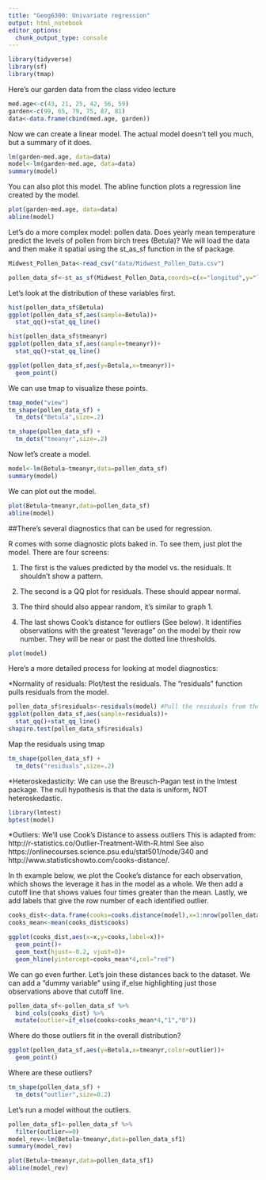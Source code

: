 ```yaml
---
title: "Geog6300: Univariate regression"
output: html_notebook
editor_options: 
  chunk_output_type: console
---
```


```r
library(tidyverse)
library(sf)
library(tmap)
```


Here's our garden data from the class video lecture
```r
med.age<-c(43, 21, 25, 42, 56, 59)
garden<-c(99, 65, 79, 75, 87, 81)
data<-data.frame(cbind(med.age, garden))
```

Now we can create a linear model. The actual model doesn't tell you much, but a summary of it does.
```r
lm(garden~med.age, data=data) 
model<-lm(garden~med.age, data=data)
summary(model)
```

You can also plot this model. The abline function plots a regression line created by the model.
```r
plot(garden~med.age, data=data)
abline(model) 
```

Let's do a more complex model: pollen data. Does yearly mean temperature predict the levels of pollen from birch trees (Betula)? We will load the data and then make it spatial using the st_as_sf function in the sf package.

```r
Midwest_Pollen_Data<-read_csv("data/Midwest_Pollen_Data.csv")

pollen_data_sf<-st_as_sf(Midwest_Pollen_Data,coords=c(x="longitud",y="latitude"),crs=4326)
```

Let's look at the distribution of these variables first.
```r
hist(pollen_data_sf$Betula)
ggplot(pollen_data_sf,aes(sample=Betula))+
  stat_qq()+stat_qq_line()

hist(pollen_data_sf$tmeanyr)
ggplot(pollen_data_sf,aes(sample=tmeanyr))+
  stat_qq()+stat_qq_line()

ggplot(pollen_data_sf,aes(y=Betula,x=tmeanyr))+
  geom_point()
```

We can use tmap to visualize these points.

```r
tmap_mode("view")
tm_shape(pollen_data_sf) +
  tm_dots("Betula",size=.2)

tm_shape(pollen_data_sf) +
  tm_dots("tmeanyr",size=.2)
```

Now let's create a model.
```r
model<-lm(Betula~tmeanyr,data=pollen_data_sf)
summary(model)
```

We can plot out the model.
```r
plot(Betula~tmeanyr,data=pollen_data_sf)
abline(model)
```

##There's several diagnostics that can be used for regression.

R comes with some diagnostic plots baked in. To see them, just plot the model. There are four screens: 

1) The first is the values predicted by the model vs. the residuals. It shouldn't show a pattern.

2) The second is a QQ plot for residuals. These should appear normal.

3) The third should also appear random, it's similar to graph 1.

4) The last shows Cook's distance for outliers (See below). It identifies observations with the greatest "leverage" on the model by their row number. They will be near or past the dotted line thresholds.

```r
plot(model)
```


Here's a more detailed process for looking at model diagnostics:

*Normality of residuals: Plot/test the residuals. The "residuals" function pulls residuals from the model.
```r
pollen_data_sf$residuals<-residuals(model) #Pull the residuals from the model
ggplot(pollen_data_sf,aes(sample=residuals))+
  stat_qq()+stat_qq_line()
shapiro.test(pollen_data_sf$residuals)
```

Map the residuals using tmap
```r
tm_shape(pollen_data_sf) +
  tm_dots("residuals",size=.2)
```

*Heteroskedasticity: We can use the Breusch-Pagan test in the lmtest package. The null hypothesis is that the data is uniform, NOT heteroskedastic.
```r
library(lmtest)
bptest(model)
```

*Outliers: We'll use Cook's Distance to assess outliers This is adapted from: http://r-statistics.co/Outlier-Treatment-With-R.html See also https://onlinecourses.science.psu.edu/stat501/node/340 and http://www.statisticshowto.com/cooks-distance/.

In th example below, we plot the Cooke's distance for each observation, which shows the leverage it has in the model as a whole. We then add a cutoff line that shows values four times greater than the mean. Lastly, we add labels that give the row number of each identified outlier.

```r
cooks_dist<-data.frame(cooks=cooks.distance(model),x=1:nrow(pollen_data_sf))
cooks_mean<-mean(cooks_dist$cooks)

ggplot(cooks_dist,aes(x=x,y=cooks,label=x))+
  geom_point()+
  geom_text(hjust=-0.2, vjust=0)+
  geom_hline(yintercept=cooks_mean*4,col="red")
```

We can go even further. Let's join these distances back to the dataset. We can add a "dummy variable" using if_else highlighting just those observations above that cutoff line.

```r
pollen_data_sf<-pollen_data_sf %>%
  bind_cols(cooks_dist) %>%
  mutate(outlier=if_else(cooks>cooks_mean*4,"1","0")) 
```

Where do those outliers fit in the overall distribution?

```r
ggplot(pollen_data_sf,aes(y=Betula,x=tmeanyr,color=outlier))+
  geom_point()
```

Where are these outliers?
```r
tm_shape(pollen_data_sf) +
  tm_dots("outlier",size=0.2)
```

Let's run a model without the outliers.
```r
pollen_data_sf1<-pollen_data_sf %>%
  filter(outlier==0)
model_rev<-lm(Betula~tmeanyr,data=pollen_data_sf1)
summary(model_rev)

plot(Betula~tmeanyr,data=pollen_data_sf1)
abline(model_rev)
```

